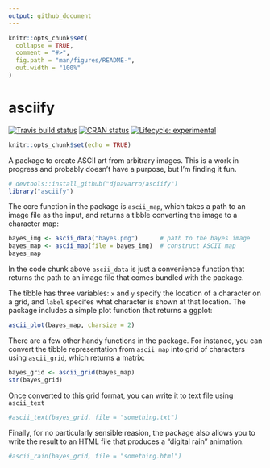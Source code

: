 ```yaml
---
output: github_document
---
```


<!-- README.md is generated from README.Rmd. Please edit that file -->

```r
knitr::opts_chunk$set(
  collapse = TRUE,
  comment = "#>",
  fig.path = "man/figures/README-",
  out.width = "100%"
)
```
# asciify

<!-- badges: start -->
[![Travis build status](https://travis-ci.org/djnavarro/asciify.svg?branch=master)](https://travis-ci.org/djnavarro/asciify)
[![CRAN status](https://www.r-pkg.org/badges/version/asciify)](https://cran.r-project.org/package=asciify)
[![Lifecycle: experimental](https://img.shields.io/badge/lifecycle-experimental-orange.svg)](https://www.tidyverse.org/lifecycle/#experimental)
<!-- badges: end -->

```r
knitr::opts_chunk$set(echo = TRUE)
```

A package to create ASCII art from arbitrary images. This is a work in progress and probably doesn't have a purpose, but I'm finding it fun.

```r
# devtools::install_github("djnavarro/asciify")
library("asciify")
```

The core function in the package is `ascii_map`, which takes a path to an image file as the input, and returns a tibble converting the image to a character map:

```r
bayes_img <- ascii_data("bayes.png")      # path to the bayes image
bayes_map <- ascii_map(file = bayes_img)  # construct ASCII map
bayes_map
```
In the code chunk above `ascii_data` is just a convenience function that returns the path to an image file that comes bundled with the package.

The tibble has three variables: `x` and `y` specify the location of a character on a grid, and `label` specifes what character is shown at that location. The package includes a simple plot function that returns a ggplot:
```r
ascii_plot(bayes_map, charsize = 2)
```

There are a few other handy functions in the package. For instance, you can convert the tibble representation from `ascii_map` into grid of characters using `ascii_grid`, which returns a matrix:

```r
bayes_grid <- ascii_grid(bayes_map)
str(bayes_grid)
```

Once converted to this grid format, you can write it to text file using `ascii_text`

```r
#ascii_text(bayes_grid, file = "something.txt")
```

Finally, for no particularly sensible reasion, the package also allows you to write the result to an HTML file that produces a "digital rain" animation. 

```r
#ascii_rain(bayes_grid, file = "something.html")
```

